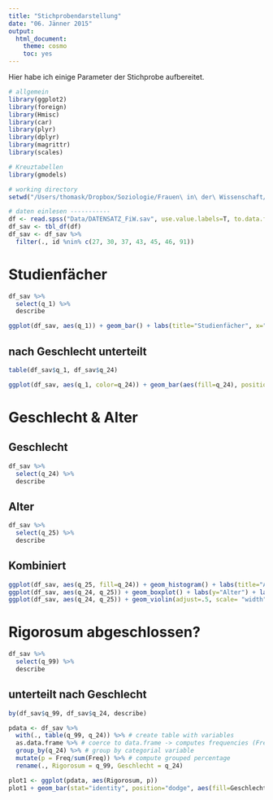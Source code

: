 ```yaml
---
title: "Stichprobendarstellung"
date: "06. Jänner 2015"
output:
  html_document:
    theme: cosmo
    toc: yes
---
```


Hier habe ich einige Parameter der Stichprobe aufbereitet.

```r

# allgemein
library(ggplot2)
library(foreign)
library(Hmisc)
library(car)
library(plyr)
library(dplyr)
library(magrittr)
library(scales)

# Kreuztabellen
library(gmodels)

# working directory
setwd("/Users/thomask/Dropbox/Soziologie/Frauen\ in\ der\ Wissenschaft/quantitative\ Erhebung/Arbeitsbereich\ Thomas/Berechnungen")

# daten einlesen -----------
df <- read.spss("Data/DATENSATZ_FiW.sav", use.value.labels=T, to.data.frame=T)
df_sav <- tbl_df(df)
df_sav <- df_sav %>%
  filter(., id %nin% c(27, 30, 37, 43, 45, 46, 91))
```

# Studienfächer
```r
df_sav %>%
  select(q_1) %>%
  describe

ggplot(df_sav, aes(q_1)) + geom_bar() + labs(title="Studienfächer", x="Studienrichtung", y="Anzahl")
```

## nach Geschlecht unterteilt
```r
table(df_sav$q_1, df_sav$q_24)

ggplot(df_sav, aes(q_1, color=q_24)) + geom_bar(aes(fill=q_24), position="dodge") + labs(title="Studienfächer", x="Studienrichtung", y="Anzahl")
```

# Geschlecht & Alter
## Geschlecht
```r
df_sav %>%
  select(q_24) %>%
  describe
```

## Alter
```r
df_sav %>%
  select(q_25) %>%
  describe
```

## Kombiniert
```r
ggplot(df_sav, aes(q_25, fill=q_24)) + geom_histogram() + labs(title="Alter der Stichprobe", x="Alter")
ggplot(df_sav, aes(q_24, q_25)) + geom_boxplot() + labs(y="Alter") + labs(title="Alter der Stichprobe")
ggplot(df_sav, aes(q_24, q_25)) + geom_violin(adjust=.5, scale= "width") + labs(title="Alter der Stichprobe", y="Alter")
```

# Rigorosum abgeschlossen?
```r
df_sav %>%
  select(q_99) %>%
  describe
```

## unterteilt nach Geschlecht
```r
by(df_sav$q_99, df_sav$q_24, describe)

pdata <- df_sav %>%
  with(., table(q_99, q_24)) %>% # create table with variables
  as.data.frame %>% # coerce to data.frame -> computes frequencies (Freq)
  group_by(q_24) %>% # group by categorial variable
  mutate(p = Freq/sum(Freq)) %>% # compute grouped percentage
  rename(., Rigorosum = q_99, Geschlecht = q_24)

plot1 <- ggplot(pdata, aes(Rigorosum, p)) 
plot1 + geom_bar(stat="identity", position="dodge", aes(fill=Geschlecht)) + theme_bw() + scale_y_continuous(labels = percent_format()) + scale_fill_brewer(palette="Paired") + labs(title="Abschluss des Rigorosums", y="Prozentanteile innerhalb der Geschlechter") 
```